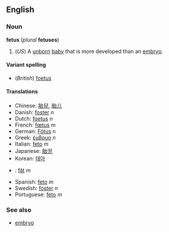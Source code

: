 <!--If you edit this page, please also edit "foetus" to ensure that the pages remain synchronised-->


==English==
===Noun===
'''fetus''' (''plural'' '''fetuses''')

#(''US'') A [[unborn]] [[baby]] that is more developed than an [[embryo]].

====Variant spelling====
*(''British'') [[foetus]]

====Translations====
*Chinese: [[胎兒]], [[胎儿]]
*Danish: [[foster#Danish|foster]] ''n''
*Dutch: [[foetus]] ''n''
*French: [[fœtus]] ''m''
*German: [[Fötus]] ''n''
*Greek: [[έμβρυο]] ''n''
*Italian: [[feto]] ''m''
*Japanese: [[胎児]]
*Korean: [[태아]]
*{{ro}}: [[făt]] ''m''
*Spanish: [[feto]] ''m''
*Swedish: [[foster]] ''n''
*Portuguese: [[feto]] ''m''

===See also===
*[[embryo]]



<!--If you edit this page, please also edit "foetus" to ensure that the pages remain synchronised-->